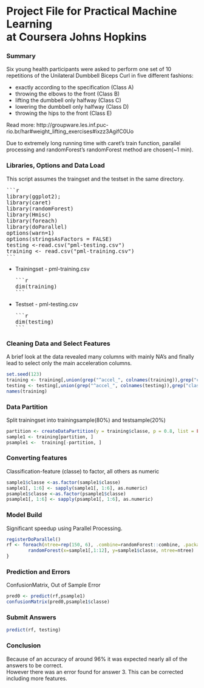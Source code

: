 Project File for Practical Machine Learning <br />at Coursera Johns Hopkins
========================================================
<h3>Summary</h3>

Six young health participants were asked to perform one set of 10 repetitions of the Unilateral Dumbbell Biceps Curl in five different fashions: 
<br />
<ul><li>exactly according to the specification (Class A)
</li><li>throwing the elbows to the front (Class B)
</li><li>lifting the dumbbell only halfway (Class C)
</li><li> lowering the dumbbell only halfway (Class D)
</li><li>throwing the hips to the front (Class E)</li></ul>
Read more: http://groupware.les.inf.puc-rio.br/har#weight_lifting_exercises#ixzz3AgifC0Uo
<br />
<p>
Due to extremely long running time with caret's train function, parallel processing
and randomForest's randomForest method are chosen(~1 min).<br /> 
</p>
<h3>Libraries, Options and Data Load</h3>
This script assumes the traingset and the testset in the same directory.
<br />
<pre>
```r
library(ggplot2);
library(caret)
library(randomForest)
library(Hmisc)
library(foreach)
library(doParallel)
options(warn=1)
options(stringsAsFactors = FALSE)
testing <-read.csv("pml-testing.csv")
training <- read.csv("pml-training.csv")
```
</pre>
<ul>
 <li>Trainingset - pml-training.csv</li>
 <pre>
```r
dim(training)
```
</pre>
 <li>Testset - pml-testing.csv</li>
<pre>
```r
dim(testing)
```
</pre>
</ul> 
<h3>Cleaning Data and Select Features</h3>
A brief look at the data revealed many columns with mainly NA's and finally lead to select only the main acceleration columns.
```r
set.seed(123)
training <- training[,union(grep("^accel_", colnames(training)),grep("classe",colnames(training)) )] 
testing <- testing[,union(grep("^accel_", colnames(testing)),grep("classe",colnames(testing)) )] 
names(training)
```
<h3>Data Partition</h3>
Split trainingset into trainingsample(80%) and testsample(20%)
```r
partition <- createDataPartition(y = training$classe, p = 0.8, list = FALSE)
sample1 <- training[partition, ]
psample1 <-  training[-partition, ]
```
<h3>Converting features</h3>
Classification-feature (classe) to factor, all others as numeric
```r
sample1$classe <-as.factor(sample1$classe)
sample1[, 1:6] <- sapply(sample1[, 1:6], as.numeric)
psample1$classe <-as.factor(psample1$classe)
psample1[, 1:6] <- sapply(psample1[, 1:6], as.numeric)
```
<h3>Model Build</h3>
Significant speedup using Parallel Processing.
```r
registerDoParallel()
rf <- foreach(ntree=rep(150, 6), .combine=randomForest::combine, .packages='randomForest') %dopar% {
        randomForest(x=sample1[,1:12], y=sample1$classe, ntree=ntree)
}
```
<h3>Prediction and Errors </h3>
ConfusionMatrix, Out of Sample Error
```r
pred0 <- predict(rf,psample1)
confusionMatrix(pred0,psample1$classe)
```
<h3>Submit Answers</h3>
```r
predict(rf, testing)
```
<h3>Conclusion</h3>
Because of an accuracy of around 96% it was expected nearly all of the answers to be correct.<br />
However there was an error found for answer 3. This can be corrected including more features.
